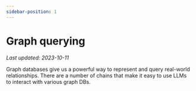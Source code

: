 ```yaml
---
sidebar-position: 1
---
```


# Graph querying
*Last updated: 2023-10-11*

Graph databases give us a powerful way to represent and query real-world relationships. There are a number of chains that make it easy to use LLMs to interact with various graph DBs.


<DocCardList />